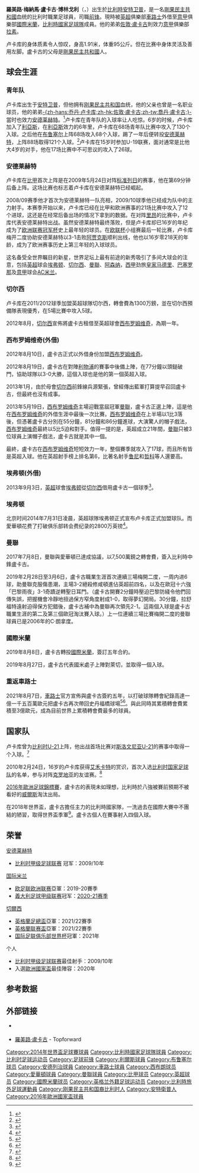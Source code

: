 {{noteta
|G1=uefa|G2=EPL|G3=football
|T=zh-hans:罗梅卢·卢卡库;zh-hk:羅美路·盧卡古;zh-tw:羅梅盧·盧卡庫;
|1=zh-hans:卢卡库;zh-hk:盧卡古;zh-tw:盧卡庫;
|2=zh-hans:罗梅卢;zh-hk:羅美路;zh-tw:羅梅盧;
|3=zh-hans:太妃糖; zh-hk:拖肥糖;
|4=zh-hans:德罗巴; zh-hk:德羅巴;
}}
{{Infobox football biography
| name                =羅美路·盧卡古<br />''Romelu Lukaku''
| image               = Romelu Lukaku with Belgium before game v Brazil, 6 July 2018.jpg.png
| image_size          = 225px
| caption             = 盧卡古於[[2018年世界盃|2018年世界盃]]
| fullname            = Romelu Menama Lukaku Bolingoli<ref>{{Cite web |url=https://www.bdfutbol.com/en/j/j95570.html |title=Lukaku: Romelu Menama Lukaku Bolingoli |access-date=2019-08-09 |archive-date=2018-06-18 |archive-url=https://web.archive.org/web/20180618052445/https://www.bdfutbol.com/en/j/j95570.html |dead-url=no }}</ref>
| nickname            = {{ubl|小魔兽|[[扎古戰士|渣古]]（港澳專稱）}}
| birth_date          = {{birth date and age|1993|05|13|df=y}}<ref name="Hugman"/>
| birth_place         = {{BEL}}[[安特卫普|安特卫普]]
| height              = {{convert|1.90|m|abbr=on}}
| position            = [[前鋒|前鋒]]
| currentclub    = [[國際米蘭|國際米蘭]] ([[車路士|車路士]]外借)
| clubnumber     = 90
|youthyears1     = 1999–2003
|youthclubs1     = {{tsl|en|K. Rupel Boom F.C.|Rupel Boom}}
|youthyears2     = 2003–2004
|youthclubs2     = KFC Wintam
|youthyears3     = 2004–2006
|youthclubs3     = [[皇家利亞斯體育會|利亞斯]]
|youthyears4     = 2006–2009
|youthclubs4     = [[皇家安德列治體育會|安德列治]]
| years1              = 2009−2011
| clubs1              = [[皇家安德列治體育會|安德列治]]
| caps1               = 73
| goals1              = 33
| years2              = 2011−2014
| clubs2              = [[切尔西足球俱乐部|切尔西]]
| caps2               = 10
| goals2              = 0
| years3              = 2012−2013
| clubs3              = → [[西布罗姆维奇足球俱乐部|西布罗姆维奇]]（外借）
| caps3               = 35
| goals3              = 17
| years4              = 2013−2014
| clubs4              = → [[埃弗顿足球俱乐部|埃弗顿]]（外借）
| caps4               = 31
| goals4              = 15
| years5              = 2014−2017
| clubs5              = [[埃弗顿足球俱乐部|埃弗顿]] 
| caps5               = 110
| goals5              = 53
| years6              = 2017−2019
| clubs6              = [[曼徹斯特聯足球俱樂部|曼聯]] 
| caps6               = 66
| goals6              = 28
| years7              = 2019−2021
| clubs7              = [[國際米蘭|國際米蘭]] 
| caps7               = 72
| goals7              = 47
| years8              = 2021-
| clubs8              = [[車路士|車路士]]   
| caps8               = 26
| goals8              = 8
| years9              = 2022-
| clubs9              = → [[國際米蘭|國際米蘭]]（外借）   
| caps9               = 0
| goals9              = 0
| totalcaps           = 
| totalgoals          = 
| nationalyears1      = 2008
| nationalteam1       = [[比利時U15|比利時U15]]
| nationalcaps1       = 4
| nationalgoals1      = 1
| nationalyears2      = 2011
| nationalteam2       = [[比利時U18|比利時U18]]
| nationalcaps2       = 1
| nationalgoals2      = 0
| nationalyears3      = 2009
| nationalteam3       = [[比利時21歲以下國家足球隊|比利時U21]]
| nationalcaps3       = 5
| nationalgoals3      = 1
| nationalyears4      = 2010−
| nationalteam4       = [[比利時國家足球隊|比利時]]
| nationalcaps4       = 102
| nationalgoals4      = 68
| medaltemplates = 
{{Medal|Sport|男子[[足球|足球]]}}
{{Medal|Country|{{fb|BEL}}}}
{{Medal|Comp|[[國際足協世界盃|國際足協世界盃]]}}
{{Medal|3rd|[[2018年國際足協世界盃|2018 俄羅斯]]|}}
| club-update         = 2022年6月29日
| nationalteam-update = 2022年6月3日
}}

{{中文譯名|english=Romelu Lukaku|cantonese=羅美路·盧卡古|putonghua=罗梅卢·卢卡库|taiwan=羅梅盧·盧卡庫}}
'''羅美路·梅納馬·盧卡古·博林戈利'''（'''{{lang|en|Romelu Menama Lukaku Bolingoli}}'''，{{bd|1993年|5月13日|catidx=Lukaku, Romelu}}）出生於[[比利時|比利時]][[安特卫普|安特卫普]]，是一名[[刚果民主共和国|剛果民主共和國]]血统的比利时職業足球員，司職[[前锋_(足球)|前锋]]。現時被[[英超|英超]]俱樂部[[車路士|車路士]]外借至[[意甲|意甲]]俱樂部[[國際米蘭|國際米蘭]]，[[比利時國家足球隊|比利時國家足球隊]]成員。他的弟弟[[佐敦·盧卡古|佐敦·盧卡古]]則效力[[意甲|意甲]]俱樂部[[拉素體育會|拉素]]。

卢卡库的身体质素令人惊叹，身高1.91米，体重95公斤。但在比赛中身体灵活及善用左脚。盧卡古的父母是[[刚果民主共和国|剛果民主共和國]]人。

==球会生涯==
===青年队===
卢卡库出生于[[安特卫普|安特卫普]]，但他拥有[[刚果民主共和国|刚果民主共和国]]血统，他的父亲{{tsl|en|Roger Lukaku|罗杰·卢卡库}}也曾是一名职业球员，他的弟弟[[佐敦·盧卡古|-{zh-hans:乔丹·卢卡库;zh-hk:佐敦·盧卡古;zh-tw:喬丹·盧卡古;}-]]當时也效力[[安德莱赫特足球俱乐部|安德莱赫特]]。<ref>{{Cite web |url=http://www.anderlecht-online.be/article.php?id=13102&from=news&lang=dui |title=存档副本 |access-date=2010-03-09 |archive-date=2014-12-24 |archive-url=https://web.archive.org/web/20141224154605/http://www.anderlecht-online.be/article.php?id=13102&from=news&lang=dui |dead-url=no }}</ref>卢卡库在青年队的入球率让人吃惊。6岁的时候，卢卡库加入了[[皇家利亞斯體育會|利亞斯]]，在[[皇家利亞斯體育會|利亞斯]]效力的6年里，卢卡库在68场青年队比赛中攻入了130个入球。之后他在[[布鲁塞尔足球俱乐部|布鲁塞尔]]上阵68场攻入68个入球，踢了一年后便转投[[安德莱赫特足球俱乐部|安德莱赫特]]，上阵88场取得121个入球。<ref>{{Cite web |url=http://www.voetbalbelgie.be/nl/article.php?id=18928 |title=存档副本 |access-date=2010-03-09 |archive-url=https://web.archive.org/web/20140222063713/http://www.voetbalbelgie.be/nl/article.php?id=18928 |archive-date=2014-02-22 |dead-url=yes }}</ref>卢卡库在15岁时参加U-19联赛，面对通常是比他大4岁的对手，他在17场比赛中不可思议的攻入了26球。

===安德莱赫特===
卢卡库在[[比利时足球甲级联赛|比甲]]首次上阵是在2009年5月24日对阵[[标准列日|标准列日]]的赛事，他在第69分钟后备上阵。这场比赛也标志着卢卡库在安德莱赫特已经崛起。

2008/09赛季他才首次为安德莱赫特一队亮相，2009/10球季他已经成为队中的主力射手。本赛季开始以来，卢卡库已经在比甲和欧洲赛事的21场比赛中攻入了12个进球，这还是在经常后备出场的情况下拿到的数据。在对阵[[里昂足球俱乐部|里昂]]的比赛中，卢卡库代表安德莱赫特出战。虽然安德莱赫特最终落败，但是卢卡库却已16岁的年纪成为了[[欧洲冠军联赛|欧洲联赛冠军杯]]史上最年轻的球员。在[[欧联杯|欧联杯]]小组赛最后一轮比赛，卢卡库梅开二度协助安德莱赫特以3-1击败[[阿贾克斯|阿贾克斯]]顺利出线，他也以16岁零218天的年龄，成为了欧洲赛事历史上第三年轻的入球球员。

这名备受全世界瞩目的新星，世界足坛上最有前途的新秀吸引了多间大球会的注意，包括[[英超|英超]]球会[[埃弗顿足球俱乐部|埃弗顿]]、[[切尔西足球俱乐部|切尔西]]、[[曼徹斯特聯足球俱樂部|曼聯]]、[[阿森纳足球俱乐部|阿森纳]]，[[西班牙足球甲级联赛|西甲]]劲旅[[皇家马德里足球俱乐部|皇家马德里]]、[[巴塞罗那足球俱乐部|巴塞罗那]]及[[意甲|意甲]]球会[[AC米兰|AC米兰]]。

===切尔西===
卢卡库在2011/2012球季加盟英超球隊切尔西，轉會費為1300万鎊，並在切尔西預備隊表現優秀，在5場比賽中攻入5球。

2012年8月，[[切尔西足球俱乐部|切尔西]]宣佈將盧卡古租借至英超球會[[西布罗姆维奇足球俱乐部|西布罗姆维奇]]，為期一年。

===西布罗姆维奇(外借)===
2012年8月10日，盧卡古正式以外借身份加盟[[西布罗姆维奇足球俱乐部|西布罗姆维奇]]。

2012年8月19日，盧卡古在對陣[[利物浦足球俱乐部|利物浦]]的賽事中後備上陣，在77分鐘以頭鎚破門，協助球隊以3-0大勝，這個入球也是他的第一個英超入球。

2013年1月，由於母會[[切尔西足球俱乐部|切尔西]]前鋒線兵源緊張，曾經傳出藍軍打算提早召回盧卡古，但最終也沒有成事。

2013年5月19日，[[西布罗姆维奇足球俱乐部|西布罗姆维奇]]主場迎戰當屆冠軍[[曼徹斯特聯足球俱樂部|曼聯]]，盧卡古正選上陣，這是他在[[西布罗姆维奇足球俱乐部|西布罗姆维奇]]的外借生涯中最後一次比賽。[[西布罗姆维奇足球俱乐部|西布罗姆维奇]]在上半場以1比3落後，但憑著盧卡古分別在55分鐘，81分鐘和86分鐘進球，大演驚人的帽子戲法，[[西布罗姆维奇足球俱乐部|西布罗姆维奇]]最終以5比5迫和對手。值得一提的是，英超成立21年間，[[曼徹斯特聯足球俱樂部|曼聯]]只被3位球員上演帽子戲法，盧卡古就是其中一個。

最終，盧卡古在[[西布罗姆维奇足球俱乐部|西布罗姆维奇]]短短效力一年，整個賽季就攻入了17球，而且所有皆是英超入球。他在英超射手榜上排名第6，比著名射手[[韦恩·鲁尼|鲁尼]]和[[埃丁·哲科|哲科]]等人還要高。

===埃弗顿(外借)===
2013年9月3日，[[英超|英超]]球會[[埃弗顿足球俱乐部|埃弗顿]]從[[切尔西足球俱乐部|切尔西]]借用盧卡古一個球季<ref>{{cite news |language=en |url=http://www.bbc.co.uk/sport/0/football/23939349 |title=Everton: Romelu Lukaku, James McCarthy and Gareth Barry sign |publisher=''[[BBC_Sport|BBC Sport]]'' |date=2013-09-03 |accessdate=2013-11-23 |archive-date=2013-10-16 |archive-url=https://web.archive.org/web/20131016202036/http://www.bbc.co.uk/sport/0/football/23939349 |dead-url=no }}</ref>。

===埃弗顿===
北京时间2014年7月31日凌晨，英超球隊埃弗顿正式宣布卢卡库正式加盟球队。而愛華頓花费了打破俱乐部转会费纪录的2800万英镑<ref>{{cite news|url=http://www.98db.com/a/tiyuzixun/guojizuqiu/20140731/6397.html|title=埃弗顿官方宣布签下卢卡库 小魔兽3年蓝军梦终醒|publisher=98直播网|date=2014-07-31|accessdate=2014-07-31|archive-date=2019-06-02|archive-url=https://web.archive.org/web/20190602070033/http://www.98db.com/a/tiyuzixun/guojizuqiu/20140731/6397.html|dead-url=no}}</ref>。

===曼聯===
2017年7月8日，曼聯與愛華頓已達成協議，以7,500萬鎊之轉會費，簽入比利時中鋒盧卡古。

2019年2月28日至3月6日，盧卡古職業生涯首次連續三場梅開二度，一周内进6球，助曼聯克服傷患潮，主場3-2絕殺修咸頓進佔英超前四名，以及在歐冠十六強「巴黎雨夜」3-1奇蹟逆轉聖日耳門。（盧卡古開賽2分鐘時壓迫巴黎防綫令他們回傳失誤，把握機會冷靜地扭過保方窄角度射成1-0，取得夢幻開局。30分鐘，拉舒福特遠射迫得保方犯錯後，盧卡古補中為曼聯再次領先2-1。這兩個入球是盧卡古職業生涯的第二及第三個歐冠淘汰賽入球。）上一位連續三場比賽梅開二度的曼聯球員已是2006年的C·朗拿度。

===國際米蘭===
2019年8月8日，盧卡古轉投[[國際米蘭足球俱樂部|國際米蘭]]，簽訂五年合約。

2019年8月27日，盧卡古代表國米處子上陣對萊切，並取得一個入球。

===重返車路士===
2021年8月7日，[[車路士|車路士]]官方宣佈與盧卡古簽約五年，以打破球隊轉會紀錄高達一億一千五百萬歐元把盧卡古再次帶回史丹福橋球場<ref>{{cite web|url=https://www.chelseafc.com/en/news/2021/08/12/romelu-lukaku-comes-home/|title=Romelu Lukaku comes home|website=Chelsea F.C.|access-date=12 August 2021|archive-date=2021-08-13|archive-url=https://web.archive.org/web/20210813145052/https://www.chelseafc.com/en/news/2021/08/12/romelu-lukaku-comes-home|dead-url=no}}</ref><ref>{{Cite news|title=Chelsea re-sign Lukaku for club record £97.5m|language=en-GB|work=BBC Sport|url=https://www.bbc.co.uk/sport/football/58111490|access-date=2021-08-12|archive-date=2021-08-13|archive-url=https://web.archive.org/web/20210813080940/https://www.bbc.co.uk/sport/football/58111490|dead-url=no}}</ref>。與此同時其累積轉會費累積至3億歐元，成為目前世界上累積轉會費最多的球員。

==国家队==
卢卡库曾为[[比利时21岁以下国家足球队|比利时U-21]]上阵，他出战首场比赛对[[斯洛文尼亚21岁以下国家足球队|斯洛文尼亚U-21]]的赛事中取得一个入球。<ref>{{cite web |url=http://www.transfermarkt.de/de/news/31986/jugend-forscht-romelu-lukaku-und-iker-muniain.html |title=存档副本 |accessdate=2011-01-10  |deadurl=yes |archiveurl=https://web.archive.org/web/20100328133202/http://www.transfermarkt.de/de/news/31986/jugend-forscht-romelu-lukaku-und-iker-muniain.html |archivedate=2010-03-28 }}</ref>

2010年2月24日，16岁的卢卡库获得[[迪克·艾德沃卡特|艾禾卡特]]的赏识，首次入选[[比利时国家足球队|比利时国家足球队]]的名单，参与对阵[[克罗地亚国家足球队|克罗地亚]]的友谊赛。<ref>{{Cite web |url=http://www.dhnet.be/sports/diables-rouges/article/301782/romelu-lukaku-est-officiellement-diable-rouge.html#video15 |title=存档副本 |access-date=2010-03-09 |archive-date=2010-09-01 |archive-url=https://web.archive.org/web/20100901183352/http://www.dhnet.be/sports/diables-rouges/article/301782/romelu-lukaku-est-officiellement-diable-rouge.html#video15 |dead-url=no }}</ref>

[[2016年歐洲足球錦標賽|2016年歐洲足球錦標賽]]，盧卡古的表現未如理想，比利時於八強被賽前預期不被看好的[[威爾斯國家足球隊|威爾斯]]淘汰出局。

在2018年世界盃，盧卡古擔任主力的比利時國家隊，一洗過去在國際大賽中不團結的陋習，取得世界盃季軍<ref>{{Cite web |url=https://www.fifa.com/worldcup/matches/match/300331536/#match-summary |title=存档副本 |access-date=2018-07-14 |archive-date=2018-07-12 |archive-url=https://web.archive.org/web/20180712022702/https://www.fifa.com/worldcup/matches/match/300331536/#match-summary |dead-url=yes }}</ref>。盧卡古個人在賽事射入四個入球。

== 荣誉 ==
;[[皇家安德萊赫特体育俱乐部|安德莱赫特]]
* [[比利时足球甲级联赛|比利时甲级足球联赛]] 冠军：2009/10年

;[[国际米兰足球俱乐部|国际米兰]]
*[[欧足联欧洲联赛|欧足联欧洲联赛]]亞軍：2019-20賽季
*[[義大利足球甲级联赛|義大利足球甲级联赛]]冠军：[[2020年至2021年義大利足球甲级联赛|2020-21赛季]]

;[[切爾西足球俱樂部|切爾西]]
*[[英格蘭足總盃|英格蘭足總盃]]亞軍：2021/22賽季
*[[英格蘭联赛盃|英格蘭联赛盃]]亞軍：2021/22賽季
*[[国际足联俱乐部世界杯|国际足联俱乐部世界杯]]冠軍：2021年

;个人
* [[比利时足球甲级联赛|比利时甲级足球联赛]]最佳射手：2009/10年
* 入選[[歐洲國家盃|歐洲國家盃]]最佳陣容：2020年

==参考数据==
{{reflist}}

==外部链接==
* {{soccerbase|id=56521}} {{en}}
* [http://thetopforward.com/view?id=67 羅美路·盧卡古] {{Wayback|url=http://thetopforward.com/view?id=67 |date=20150706122535 }} - Topforward {{en}}

<!--{{車路士球員名單}}-->
{{國際米蘭球員名單}}
{{Navboxes colour
|title = 比利時參賽名單
|bg = #D4071A
|fg = #FFCE4A
|bordercolor = Black
|list1 =
{{2014年世界杯足球赛比利时参赛名单}}
{{2016年歐洲國家盃比利時參賽名單}}
{{2018年世界盃足球賽比利時參賽名單}}
{{2020年欧洲足球锦标赛比利时参赛名单}}
}}
{{2016-2017年英超PFA年度最佳陣容}}

{{DEFAULTSORT:Lukaku, Romelu}}
[[Category:2014年世界盃足球賽球員|Category:2014年世界盃足球賽球員]]
[[Category:比利時國家足球隊球員|Category:比利時國家足球隊球員]]
[[Category:比利时足球运动员|Category:比利时足球运动员]]
[[Category:足球前锋|Category:足球前锋]]
[[Category:利爾斯球員|Category:利爾斯球員]]
[[Category:布鲁塞尔球员|Category:布鲁塞尔球员]]
[[Category:安德列治球員|Category:安德列治球員]]
[[Category:車路士球員|Category:車路士球員]]
[[Category:西布朗球员|Category:西布朗球员]]
[[Category:愛華頓球員|Category:愛華頓球員]]
[[Category:曼聯球員|Category:曼聯球員]]
[[Category:比甲球员|Category:比甲球员]]
[[Category:英超球员|Category:英超球员]]
[[Category:國際米蘭球员|Category:國際米蘭球员]]
[[Category:英格兰外籍足球运动员|Category:英格兰外籍足球运动员]]
[[Category:比利時旅外足球運動員|Category:比利時旅外足球運動員]]
[[Category:刚果民主共和国裔比利时人|Category:刚果民主共和国裔比利时人]]
[[Category:安特衛普人|Category:安特衛普人]]
[[Category:2016年歐洲國家盃球員|Category:2016年歐洲國家盃球員]]